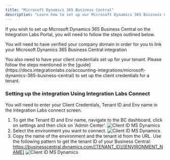 ```yaml
---
title: "Microsoft Dynamics 365 Business Central"
description: "Learn how to set up our Microsoft Dynamics 365 Business Central integration - Customer Flow"
---
```


If you wish to set up Microsoft Dynamics 365 Business Central on the Integration Labs Portal, you will need to follow the steps outlined below.

<Note>You will need to have verified your company domain in order for you to link your Microsoft Dynamics 365 Business Central integration</Note>

<Note>
  You also need to have your client credentials set up for your tenant. Please follow the steps mentioned in the
  [guide](https://docs.integrationlabs.co/accounting-integrations/microsoft-dynamics-365-business-central) to set up the client credentials for a tenant.
</Note>

### Setting up the integration Using Integration Labs Connect

You will need to enter your Client Credentials, Tenant ID and Env name in the Integration Labs connect screen.

1. To get the Tenant ID and Env name, navigate to the BC dashboard, click on settings and then click on 'Admin Center'.
   ![Client ID MS Dynamics](/images/msdBc/admin_center.png)
2. Select the environment you want to connect.
   ![Client ID MS Dynamics](/images/msdBc/envs.png)
3. Copy the name of the environment and the tenant id from the URL. Use the following pattern to get the tenant ID of your Business Central: https://businesscentral.dynamics.com/[TENANT_ID]/[ENVIRONMENT_NAME]
   ![Client ID MS Dynamics](/images/msdBc/env_name_tenant.png)
